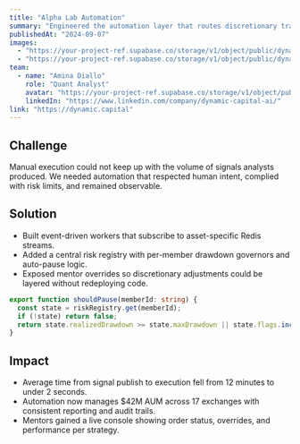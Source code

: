 ```yaml
---
title: "Alpha Lab Automation"
summary: "Engineered the automation layer that routes discretionary trade ideas into exchange-ready orders with drawdown governors."
publishedAt: "2024-09-07"
images:
  - "https://your-project-ref.supabase.co/storage/v1/object/public/dynamic-portfolio/images/projects/alpha-lab/cover-01.jpg"
  - "https://your-project-ref.supabase.co/storage/v1/object/public/dynamic-portfolio/images/projects/alpha-lab/cover-02.jpg"
team:
  - name: "Amina Diallo"
    role: "Quant Analyst"
    avatar: "https://your-project-ref.supabase.co/storage/v1/object/public/dynamic-portfolio/images/avatar.jpg"
    linkedIn: "https://www.linkedin.com/company/dynamic-capital-ai/"
link: "https://dynamic.capital"
---
```


## Challenge

Manual execution could not keep up with the volume of signals analysts produced. We needed automation that respected human intent, complied with risk limits, and remained observable.

## Solution

- Built event-driven workers that subscribe to asset-specific Redis streams.
- Added a central risk registry with per-member drawdown governors and auto-pause logic.
- Exposed mentor overrides so discretionary adjustments could be layered without redeploying code.

```ts
export function shouldPause(memberId: string) {
  const state = riskRegistry.get(memberId);
  if (!state) return false;
  return state.realizedDrawdown >= state.maxDrawdown || state.flags.includes("mentor_pause");
}
```

## Impact

- Average time from signal publish to execution fell from 12 minutes to under 2 seconds.
- Automation now manages $42M AUM across 17 exchanges with consistent reporting and audit trails.
- Mentors gained a live console showing order status, overrides, and performance per strategy.
